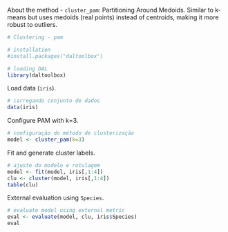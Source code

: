 About the method
- `cluster_pam`: Partitioning Around Medoids. Similar to k-means but uses medoids (real points) instead of centroids, making it more robust to outliers.

```r
# Clustering - pam

# installation 
#install.packages("daltoolbox")

# loading DAL
library(daltoolbox) 
```

Load data (`iris`).
```r
# carregando conjunto de dados
data(iris)
```

Configure PAM with k=3.
```r
# configuração do método de clusterização
model <- cluster_pam(k=3)
```

Fit and generate cluster labels.
```r
# ajuste do modelo e rotulagem
model <- fit(model, iris[,1:4])
clu <- cluster(model, iris[,1:4])
table(clu)
```

External evaluation using `Species`.
```r
# evaluate model using external metric
eval <- evaluate(model, clu, iris$Species)
eval
```
